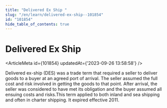 ```yaml
---
title: "Delivered Ex Ship "
slug: "/en/learn/delivered-ex-ship--101854"
id: "101854"
hide_table_of_contents: true
---
```



# Delivered Ex Ship 

<ArticleMeta id={101854} updatedAt={'2023-09-26 13:58:58'} />
<div className='border-solid border-b border-t-0 my-4 border-[var(--ifm-color-gray-300)]' />

Delivered ex-ship (DES) was a trade term that required a seller to deliver goods to a buyer at an agreed port of arrival. The seller assumed the full cost and risk involved in getting the goods to that point. After arrival, the seller was considered to have met its obligation and the buyer assumed all ensuing costs and risks.This term applied to both inland and sea shipping and often in charter shipping. It expired effective 2011.
